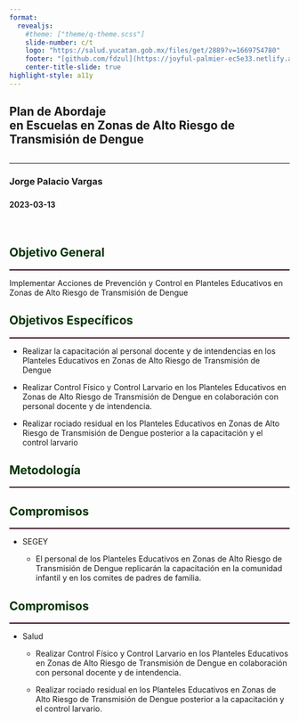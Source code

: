 ```yaml
---
format: 
  revealjs:
    #theme: ["theme/q-theme.scss"]
    slide-number: c/t
    logo: "https://salud.yucatan.gob.mx/files/get/2889?v=1669754780"
    footer: "[github.com/fdzul](https://joyful-palmier-ec5e33.netlify.app/talks/vector_control_schools/#/)"
    center-title-slide: true
highlight-style: a11y
---
```


<h2>Plan de Abordaje<br>en Escuelas en Zonas de Alto Riesgo de Transmisión de Dengue</h2>

<h2>

</h2>

<hr>

<h3>Jorge Palacio Vargas</h3>

<h3></h3>

<h3>

</h3>

<h4>2023-03-13</h4>

<br>

## [Objetivo General]{style="color:#003300;"}
<hr style="height:2px;border-width:0;color:#330019;background-color:#330019">

Implementar Acciones de Prevención y Control en Planteles Educativos en Zonas de Alto Riesgo de Transmisión de Dengue

## [Objetivos Específicos]{style="color:#003300;"}
<hr style="height:2px;border-width:0;color:#330019;background-color:#330019">

- Realizar la capacitación al personal docente y de intendencias en los Planteles Educativos en Zonas de Alto Riesgo de Transmisión de Dengue

- Realizar Control Físico y Control Larvario en los Planteles Educativos en Zonas de Alto Riesgo de Transmisión de Dengue en colaboración con personal docente y de intendencia.

- Realizar rociado residual en los Planteles Educativos en Zonas de Alto Riesgo de Transmisión de Dengue posterior a la capacitación y el control larvario


## [Metodología]{style="color:#003300;"}
<hr style="height:2px;border-width:0;color:#330019;background-color:#330019">





## [Compromisos]{style="color:#003300;"}
<hr style="height:2px;border-width:0;color:#330019;background-color:#330019">

- SEGEY 

  - El personal de los Planteles Educativos en Zonas de Alto Riesgo de Transmisión de Dengue replicarán la capacitación en la comunidad infantil y en los comites de padres de familia.
  
  
## [Compromisos]{style="color:#003300;"}
<hr style="height:2px;border-width:0;color:#330019;background-color:#330019">

- Salud 

  - Realizar Control Físico y Control Larvario en los Planteles Educativos en Zonas de Alto Riesgo de Transmisión de Dengue en colaboración con personal docente y de intendencia.
  
  - Realizar rociado residual en los Planteles Educativos en Zonas de Alto Riesgo de Transmisión de Dengue posterior a la capacitación y el control larvario.



  